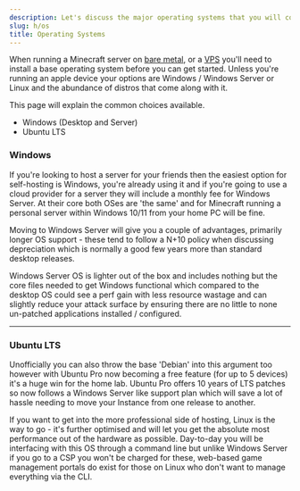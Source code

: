```yaml
---
description: Let's discuss the major operating systems that you will come across when hosting a Minecraft server.
slug: h/os
title: Operating Systems
---
```


When running a Minecraft server on [bare metal](/h/types/#bare-metal--vds), or a [VPS](/h/types#virtual-private-servers) you'll need to install a base operating system before you can get started. Unless you're running an apple device your options are Windows / Windows Server or Linux and the abundance of distros that come along with it.

This page will explain the common choices available.

<ul class="pl-5 list-disc">
    <li>Windows (Desktop and Server)</li>
    <li>Ubuntu LTS</li>
</ul>

### Windows

If you're looking to host a server for your friends then the easiest option for self-hosting is Windows, you're already using it and if you're going to use a cloud provider for a server they will include a monthly fee for Windows Server. At their core both OSes are 'the same' and for Minecraft running a personal server within Windows 10/11 from your home PC will be fine.

Moving to Windows Server will give you a couple of advantages, primarily longer OS support - these tend to follow a N+10 policy when discussing depreciation which is normally a good few years more than standard desktop releases.

Windows Server OS is lighter out of the box and includes nothing but the core files needed to get Windows functional which compared to the desktop OS could see a perf gain with less resource wastage and can slightly reduce your attack surface by ensuring there are no little to none un-patched applications installed / configured.

---

### Ubuntu LTS

Unofficially you can also throw the base 'Debian' into this argument too however with Ubuntu Pro now becoming a free feature (for up to 5 devices) it's a huge win for the home lab. Ubuntu Pro offers 10 years of LTS patches so now follows a Windows Server like support plan which will save a lot of hassle needing to move your Instance from one release to another.

If you want to get into the more professional side of hosting, Linux is the way to go - it's further optimised and will let you get the absolute most performance out of the hardware as possible. Day-to-day you will be interfacing with this OS through a command line but unlike Windows Server if you go to a CSP you won't be charged for these, web-based game management portals do exist for those on Linux who don't want to manage everything via the CLI.
